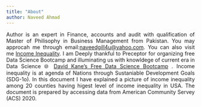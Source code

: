```yaml
---
title: "About"
author: Naveed Ahmad
---
```





<div style="text-align: justify;"> Author is an expert in Finance, accounts and audit with qualification of Master of Philisophy in Business Management from Pakistan. You may approcah me through email:[naveedgill4u@yahoo.com](mailto:naveedgill4u@yahoo.com).
<i class="fa-brands fa-github"></i> You can also visit me [Income Inequality](https://github.com/naveedgill4u/income-inequality). I am Deeply thankful to Preceptor for organizing free Data Science Bootcamp and illuminating us with knowldege of current era in Data Science 🌐 [David Kane’s Free Data Science Bootcamp](https://bootcamp.davidkane.info/) . 
Income inequality is at agenda of Nations through Sustaniable Development Goals (SDG-1o). In this document I have explained a picture of income inequality among 20 counties having higest level of income inequality in USA. The document is prepared by accessing data from American Community Servey (ACS) 2020.</div>
